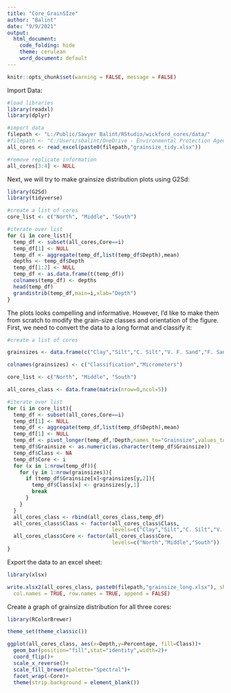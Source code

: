 ```yaml
---
title: "Core_GrainSIze"
author: "Balint"
date: "9/9/2021"
output: 
  html_document:
    code_folding: hide
    theme: cerulean
    word_document: default
---
```

```r
knitr::opts_chunk$set(warning = FALSE, message = FALSE)

```

Import Data:

```r
#load libraries
library(readxl)
library(dplyr)

#import data
filepath <- "L:/Public/Sawyer Balint/RStudio/wickford_cores/data/"
#filepath <- "C:/Users/sbalint/OneDrive - Environmental Protection Agency (EPA)/Profile/Desktop/Backup/Sawyer Balint/RStudio/wickford_cores/data/"
all_cores <- read_excel(paste0(filepath,"grainsize_tidy.xlsx"))

#remove replicate information
all_cores[3:4] <- NULL

```

Next, we will try to make grainsize distribution plots using G2Sd:

```r
library(G2Sd)
library(tidyverse)

#create a list of cores
core_list <- c("North", "Middle", "South")

#iterate over list
for (i in core_list){
  temp_df <- subset(all_cores,Core==i)
  temp_df[1] <- NULL
  temp_df <- aggregate(temp_df,list(temp_df$Depth),mean)
  depths <- temp_df$Depth
  temp_df[1:2] <- NULL
  temp_df <- as.data.frame(t(temp_df))
  colnames(temp_df) <- depths
  head(temp_df)
  grandistrib(temp_df,main=i,xlab="Depth")
}

```

The plots looks compelling and informative. However, I'd like to make them from scratch to modify the grain-size classes and orientation of the figure. First, we need to convert the data to a long format and classify it:

```r
#create a list of cores

grainsizes <- data.frame(c("Clay","Silt","C. Silt","V. F. Sand","F. Sand","Sand","C. Sand","V. C. Sand","V. F. Gravel"),c(3,30,60,120,270,500,1000,2000,4000))

colnames(grainsizes) <- c("Classification","Micrometers")

core_list <- c("North", "Middle", "South")

all_cores_class <- data.frame(matrix(nrow=0,ncol=5))

#iterate over list
for (i in core_list){
  temp_df <- subset(all_cores,Core==i)
  temp_df[1] <- NULL
  temp_df <- aggregate(temp_df,list(temp_df$Depth),mean)
  temp_df[1] <- NULL
  temp_df <- pivot_longer(temp_df,!Depth,names_to="Grainsize",values_to="Percentage")
  temp_df$Grainsize <- as.numeric(as.character(temp_df$Grainsize))
  temp_df$Class <- NA
  temp_df$Core <- i
  for (x in 1:nrow(temp_df)){
    for (y in 1:nrow(grainsizes)){
      if (temp_df$Grainsize[x]<grainsizes[y,2]){
        temp_df$Class[x] <- grainsizes[y,1]
        break
      }
    }
  }
  all_cores_class <- rbind(all_cores_class,temp_df)
  all_cores_class$Class <- factor(all_cores_class$Class,
                                  levels=c("Clay","Silt","C. Silt","V. F. Sand","F. Sand","Sand","C. Sand","V. C. Sand"))
  all_cores_class$Core <- factor(all_cores_class$Core,
                                  levels=c("North","Middle","South"))
}
```

Export the data to an excel sheet:

```r
library(xlsx)

write.xlsx2(all_cores_class, paste0(filepath,"grainsize_long.xlsx"), sheetName = "Sheet1",
  col.names = TRUE, row.names = TRUE, append = FALSE)

```

Create a graph of grainsize distribution for all three cores:

```r
library(RColorBrewer)

theme_set(theme_classic())

ggplot(all_cores_class, aes(x=Depth,y=Percentage, fill=Class))+
  geom_bar(position="fill",stat="identity",width=2)+
  coord_flip()+
  scale_x_reverse()+
  scale_fill_brewer(palette="Spectral")+
  facet_wrap(~Core)+
  theme(strip.background = element_blank())

```